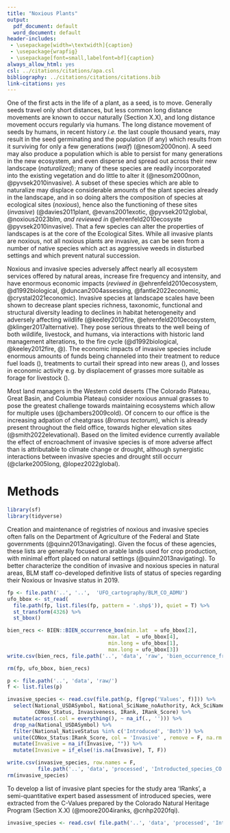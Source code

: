 ```yaml
---
title: "Noxious Plants"
output:
  pdf_document: default
  word_document: default
header-includes:
 - \usepackage[width=\textwidth]{caption}
 - \usepackage{wrapfig}
 - \usepackage[font=small,labelfont=bf]{caption}
always_allow_html: yes
csl: ../citations/citations/apa.csl
bibliography: ../citations/citations/citations.bib
link-citations: yes
---
```


\vspace{-1cm}

One of the first acts in the life of a plant, as a seed, is to move. Generally seeds travel only short distances, but less common long distance movements are known to occur naturally (Section X.X), and long distance movement occurs regularly via humans. The long distance movement of seeds by humans, in recent history *i.e.* the last couple thousand years, may result in the seed germinating and the population (if any) which results from it surviving for only a few generations (*waif*) (@nesom2000non). A seed may also produce a population which is able to persist for many generations in the new ecosystem, and even disperse and spread out across their new landscape (*naturalized*); many of these species are readily incorporated into the existing vegetation and do little to alter it (@nesom2000non, @pyvsek2010invasive). A subset of these species which are able to naturalize may displace considerable amounts of the plant species already in the landscape, and in so doing alters the composition of species at ecological sites (*noxious*), hence also the functioning of these sites (*invasive*) (@davies2011plant, @evans2001exotic, @pyvsek2012global, @noxious2023blm,  *and reviewed in* @ehrenfeld2010ecosyste @pyvsek2010invasive).  That a few species can alter the properties of landscapes is at the core of the Ecological Sites. While all invasive plants are noxious, not all noxious plants are invasive, as can be seen from a number of native species which act as aggressive weeds in disturbed settings and which prevent natural succession.

Noxious and invasive species adversely affect nearly all ecosystem services offered by natural areas, increase fire frequency and intensity, and have enormous economic impacts (*reviwed in* @ehrenfeld2010ecosystem, @d1992biological, @duncan2004assessing, @fantle2022economic, @crystal2021economic). Invasive species at landscape scales have been shown to decrease plant species richness, taxonomic, functional and structural diversity leading to declines in habitat heterogeneity and adversely affecting wildlife (@keeley2012fire, @ehrenfeld2010ecosystem, @klinger2017alternative). They pose serious threats to the well being of both wildlife, livestock, and humans, via interactions with historic land management alterations, to the fire cycle (@d1992biological, @keeley2012fire, @). The economic impacts of invasive species include enormous amounts of funds being channeled into their treatment to reduce fuel loads (), treatments to curtail their spread into new areas (), and losses in economic activity e.g. by displacement of grasses more suitable as forage for livestock (). 

Most land managers in the Western cold deserts (The Colorado Plateau, Great Basin, and Columbia Plateau) consider noxious annual grasses to pose the greatest challenge towards maintaining ecosystems which allow for multiple uses (@chambers2009cold). Of concern to our office is the increasing adpation of cheatgrass (*Bromus tectorum*), which is already present throughout the field office, towards higher elevation sites (@smith2022elevational). Based on the limited evidence currently available the effect of encroachment of invasive species is of more adverse affect than is attributable to climate change or drought, although synergistic interactions between invasive species and drought still occurr  (@clarke2005long, @lopez2022global). 

# Methods

```r
library(sf)
library(tidyverse)
```

Creation and maintenance of registries of noxious and invasive species often falls on the Department of Agriculture of the Federal and State governments (@quinn2013navigating). Given the focus of these agencies, these lists are generally focused on arable lands used for crop production, with minimal effort placed on natural settings (@quinn2013navigating). To better characterize the condition of invasive and noxious species in natural areas, BLM staff co-developed definitive lists of status of species regarding their Noxious or Invasive status in 2019. 

```r

fp <- file.path('..', '..',  'UFO_cartography/BLM_CO_ADMU')
ufo_bbox <- st_read(
  file.path(fp, list.files(fp, pattern = '.shp$')), quiet = T) %>% 
  st_transform(4326) %>% 
  st_bbox()

bien_recs <- BIEN::BIEN_occurrence_box(min.lat  = ufo_bbox[2],
                                 max.lat  = ufo_bbox[4],
                                 min.long = ufo_bbox[1],
                                 max.long = ufo_bbox[3])
write.csv(bien_recs, file.path('..', 'data', 'raw', 'bien_occurrence_from_bbox.csv'))

rm(fp, ufo_bbox, bien_recs)
```

```r
p <- file.path('..', 'data', 'raw/')
f <- list.files(p)

invasive_species <- read.csv(file.path(p, f[grep('Values', f)])) %>% 
  select(National_USDASymbol, National_SciName_noAuthority, Ack_SciName_noAuthority,  National_NativeStatus, 
         CONox_Status, Invasiveness, IRank, IRank_Score) %>% 
  mutate(across(.col = everything(), ~ na_if(., ''))) %>% 
  drop_na(National_USDASymbol) %>% 
  filter(National_NativeStatus %in% c('Introduced', 'Both')) %>% 
  unite(CONox_Status:IRank_Score, col = 'Invasive' , remove = F, na.rm = T) %>% 
  mutate(Invasive = na_if(Invasive, "")) %>% 
  mutate(Invasive = if_else(!is.na(Invasive), T, F))

write.csv(invasive_species, row.names = F, 
          file.path('..', 'data', 'processed', 'Introducted_species_CO.csv'))
rm(invasive_species)
```

To develop a list of invasive plant species for the study area 'IRanks', a semi-quantitative expert based assessment of introduced species, were extracted from the C-Values prepared by the Colorado Natural Heritage Program (Section X.X) (@moore2004iranks, @cnhp2020fqi).  

```r
invasive_species <- read.csv( file.path('..', 'data', 'processed', 'Introducted_species_CO.csv') )
```

